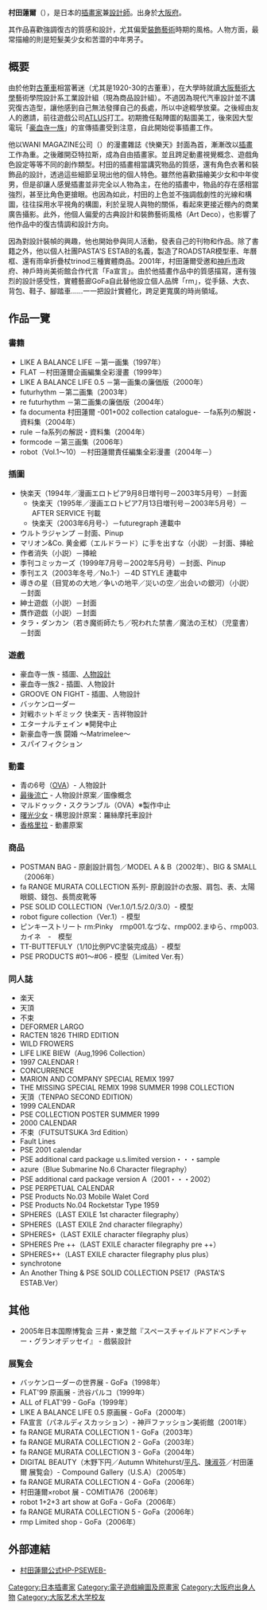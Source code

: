 {{Japanese|japanese=村田 蓮爾|kana=むらた れんじ|romaji=Murata Range}}
'''村田蓮爾'''（{{bd|1968年|10月2日}}），是日本的[[插畫家|插畫家]]兼[[設計師|設計師]]。出身於[[大阪府|大阪府]]。

其作品喜歡強調復古的質感和設計，尤其偏愛[[裝飾藝術|裝飾藝術]]時期的風格。人物方面，最常描繪的則是短髮美少女和苦澀的中年男子。

==概要==
由於他對[[古董車|古董車]]相當著迷（尤其是1920-30的古董車），在大學時就讀[[大阪藝術大學|大阪藝術大學]]藝術學院設計系工業設計組（現為商品設計組）。不過因為現代汽車設計並不講究復古造型，讓他感到自己無法發揮自己的長處，所以中途輟學放棄。之後經由友人的邀請，前往遊戲公司[[ATLUS|ATLUS]]打工。初期擔任點陣圖的點圖美工，後來因大型電玩「[[豪血寺一族|豪血寺一族]]」的宣傳插畫受到注意，自此開始從事插畫工作。

他以WANI MAGAZINE公司（{{lang|ja|ワニマガジン社}}）的漫畫雜誌《快樂天》封面為首，漸漸改以[[插畫|插畫]]工作為重。之後離開亞特拉斯，成為自由插畫家。並且跨足動畫視覺概念、遊戲角色設定等等不同的創作類型。村田的插畫相當講究物品的質感，還有角色衣著和裝飾品的設計，透過這些細節呈現出他的個人特色。雖然他喜歡描繪美少女和中年俊男，但是卻讓人感覺插畫並非完全以人物為主，在他的插畫中，物品的存在感相當強烈，甚至比角色更搶眼。也因為如此，村田的上色並不強調戲劇性的光線和構圖，往往採用水平視角的構圖，利於呈現人與物的關係，看起來更接近棚內的商業廣告攝影。此外，他個人偏愛的古典設計和裝飾藝術風格（Art Deco），也影響了他作品中的復古情調和設計方向。

因為對設計裝幀的興趣，他也開始參與同人活動，發表自己的刊物和作品。除了書籍之外，他以個人社團PASTA'S ESTAB的名義，製造了ROADSTAR模型車、年曆框、還有雨傘折疊杖trinod三種實體商品。2001年，村田蓮爾受邀和[[神戶市|神戶市]]政府、神戶時尚美術館合作代言「Fa宣言」。由於他插畫作品中的質感描寫，還有強烈的設計感受性，實體藝廊GoFa自此替他設立個人品牌「rm」，從手錶、大衣、背包、鞋子、腳踏車……一一把設計實體化，跨足更寬廣的時尚領域。

==作品一覽==
===書籍===
*LIKE A BALANCE LIFE －第一画集（1997年）
*FLAT －村田蓮爾企画編集全彩漫畫（1999年）
*LIKE A BALANCE LIFE 0.5 －第一画集の廉価版（2000年）
*futurhythm －第二画集（2003年）
*re futurhythm －第二画集の廉価版（2004年）
*fa documenta 村田蓮爾 -001+002 collection catalogue- －fa系列の解説・資料集（2004年）
*rule －fa系列の解説・資料集（2004年）
*formcode －第三画集（2006年）
*robot（Vol.1～10）－村田蓮爾責任編集全彩漫畫（2004年－）

=== 插圖 ===
*快楽天（1994年／漫画エロトピア9月8日増刊号－2003年5月号）－封面
**快楽天（1995年／漫画エロトピア7月13日増刊号－2003年5月号）－AFTER SERVICE 刊載
**快楽天（2003年6月号-）－futuregraph 連載中
*ウルトラジャンプ －封面、Pinup
*マリオン&Co. 黄金郷（エルドラード）に手を出すな（小説）－封面、挿絵
*作者消失（小説）－挿絵
*季刊コミッカーズ（1999年7月号－2002年5月号）－封面、Pinup
*季刊エス（2003年冬号／No.1-）－4D STYLE 連載中
*導きの星（目覚めの大地／争いの地平／災いの空／出会いの銀河）（小説）－封面
*紳士遊戯（小説）－封面
*贋作遊戯（小説）－封面
*タラ・ダンカン（若き魔術師たち／呪われた禁書／魔法の王杖）（児童書）－封面

=== 遊戲 ===
* 豪血寺一族 - 插圖、[[人物設計|人物設計]]
* 豪血寺一族2 - 插圖、人物設計
* GROOVE ON FIGHT - 插圖、人物設計
* バッケンローダー
* 対戦ホットギミック 快楽天 - 吉祥物設計
* エターナルチェイン ※開発中止
* 新豪血寺一族 闘婚 ～Matrimelee～
* スパイフィクション

=== 動畫 ===
* 青の6号（[[OVA|OVA]]）- 人物設計
* [[最後流亡|最後流亡]] - 人物設計原案／圖像概念
* マルドゥック・スクランブル（OVA）※製作中止
* [[曙光少女|曙光少女]] - 構思設計原案：羅絲摩托車設計
* [[香格里拉_(科幻小說)|香格里拉]] - 動畫原案

=== 商品 ===
* POSTMAN BAG - 原創設計肩包／MODEL A & B（2002年）、BIG & SMALL（2006年）
* fa RANGE MURATA COLLECTION 系列- 原創設計の衣服、肩包、表、太陽眼鏡、錢包、長筒皮靴等
* PSE SOLID COLLECTION（Ver.1.0/1.5/2.0/3.0）- 模型
* robot figure collection（Ver.1）- 模型
* ピンキーストリート rm:Pinky　rmp001.なづな、rmp002.まゆら、rmp003.カイネ　-　模型
* TT-BUTTEFULY（1/10比例PVC塗裝完成品）- 模型
* PSE PRODUCTS #01～#06 - 模型（Limited Ver.有）

=== 同人誌 ===
* 楽天
* 天頂
* 不束
* DEFORMER LARGO
* RACTEN 1826 THIRD EDITION
* WILD FROWERS
* LIFE LIKE BIEW（Aug,1996 Collection）
* 1997 CALENDAR !
* CONCURRENCE
* MARION AND COMPANY SPECIAL REMIX 1997
* THE MISSING SPECIAL REMIX 1998 SUMMER 1998 COLLECTION
* 天頂（TENPAO SECOND EDITION）
* 1999 CALENDAR
* PSE COLLECTION POSTER SUMMER 1999
* 2000 CALENDAR
* 不束（FUTSUTSUKA 3rd Edition）
* Fault Lines
* PSE 2001 calendar
* PSE additional card package u.s.limited version・・・sample
* azure（Blue Submarine No.6 Character filegraphy）
* PSE additional card package version A（2001・・・2002）
* PSE PERPETUAL CALENDAR
* PSE Products No.03 Mobile Walet Cord
* PSE Products No.04 Rocketstar Type 1959
* SPHERES（LAST EXILE 1st character filegraphy）
* SPHERES（LAST EXILE 2nd character filegraphy）
* SPHERES+（LAST EXILE character filegraphy plus）
* SPHERES Pre ++（LAST EXILE character filegraphy pre ++）
* SPHERES++（LAST EXILE character filegraphy plus plus）
* synchrotone
* An Another Thing & PSE SOLID COLLECTION PSE17（PASTA'S ESTAB.Ver）

== 其他 ==
* 2005年日本国際博覧会 三井・東芝館『スペースチャイルドアドベンチャー・グランオデッセイ』 - 戲裝設計

=== 展覧会 ===
* バッケンローダーの世界展 - GoFa（1998年）
* FLAT'99 原画展 - 渋谷パルコ（1999年）
* ALL of FLAT'99 - GoFa（1999年）
* LIKE A BALANCE LIFE 0.5 原画展 - GoFa（2000年）
* FA宣言（パネルディスカッション）- 神戸ファッション美術館（2001年）
* fa RANGE MURATA COLLECTION 1 - GoFa（2003年）
* fa RANGE MURATA COLLECTION 2 - GoFa（2003年）
* fa RANGE MURATA COLLECTION 3 - GoFa（2004年）
* DIGITAL BEAUTY（木野下円／Autumn Whitehurst/[https://web.archive.org/web/20100908191934/http://www.pinfen.com/ 平凡]、[https://web.archive.org/web/20100908191934/http://www.pinfen.com/ 陳淑芬]／村田蓮爾 展覧会）- Compound Gallery（U.S.A）（2005年）
* fa RANGE MURATA COLLECTION 4 - GoFa（2006年）
* 村田蓮爾×robot 展 - COMITIA76（2006年）
* robot 1+2+3 art show at GoFa - GoFa（2006年）
* fa RANGE MURATA COLLECTION 5 - GoFa（2006年）
* rmp Limited shop - GoFa（2006年）

==外部連結== 
*[http://www.pseweb.com/ 村田蓮爾公式HP-PSEWEB-] {{Wayback|url=http://www.pseweb.com/ |date=20210221053701 }} 

{{Authority control}}
{{DEFAULTSORT:Range, Murata}}

[[Category:日本插畫家|Category:日本插畫家]]
[[Category:電子遊戲繪圖及原畫家|Category:電子遊戲繪圖及原畫家]]
[[Category:大阪府出身人物|Category:大阪府出身人物]]
[[Category:大阪艺术大学校友|Category:大阪艺术大学校友]]